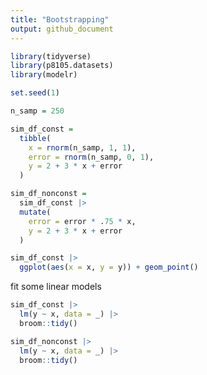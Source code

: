 ```yaml
---
title: "Bootstrapping"
output: github_document
---
```


```r
library(tidyverse)
library(p8105.datasets)
library(modelr)

set.seed(1)
```

```r
n_samp = 250

sim_df_const = 
  tibble(
    x = rnorm(n_samp, 1, 1),
    error = rnorm(n_samp, 0, 1),
    y = 2 + 3 * x + error
  )

sim_df_nonconst = 
  sim_df_const |>
  mutate(
    error = error * .75 * x,
    y = 2 + 3 * x + error
  )

sim_df_const |>
  ggplot(aes(x = x, y = y)) + geom_point()
```

fit some linear models

```r
sim_df_const |>
  lm(y ~ x, data = _) |>
  broom::tidy()

sim_df_nonconst |>
  lm(y ~ x, data = _) |>
  broom::tidy()
```


